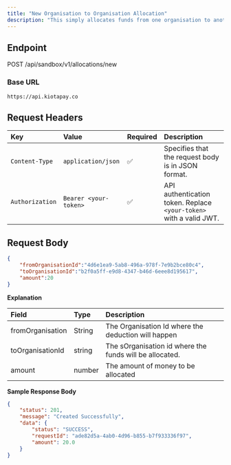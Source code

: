 ```yaml
---
title: "New Organisation to Organisation Allocation"
description: "This simply allocates funds from one organisation to another. It is done primarily by the Admin/Parent organisation. it increments and decrements the related organisation wallets respectively."
---
```


## Endpoint

POST /api/sandbox/v1/allocations/new

### Base URL

`https://api.kiotapay.co`

## **Request Headers**

| Key             | Value                 | Required | Description                                                        |
| :-------------- | :-------------------- | :------- | :----------------------------------------------------------------- |
| `Content-Type`  | `application/json`    | ✅        | Specifies that the request body is in JSON format.                 |
| `Authorization` | `Bearer <your-token>` | ✅        | API authentication token. Replace `<your-token>` with a valid JWT. |

## Request Body

```json
{
    "fromOrganisationId":"4d6e1ea9-5ab8-496a-978f-7e9b2bce80c4",
    "toOrganisationId":"b2f0a5ff-e9d8-4347-b46d-6eee8d195617",
    "amount":20
}
```

**Explanation**

| Field            | Type   | Description                                             |
| :--------------- | :----- | :------------------------------------------------------ |
| fromOrganisation | String | The Organisation Id where the deduction will happen     |
| toOrganisationId | string | The sOrganisation id where the funds will be allocated. |
| amount           | number | The amount of money to be allocated                     |

**Sample Response Body**

```json
{
    "status": 201,
    "message": "Created Successfully",
    "data": {
        "status": "SUCCESS",
        "requestId": "ade82d5a-4ab0-4d96-b855-b7f933336f97",
        "amount": 20.0
    }
}
```